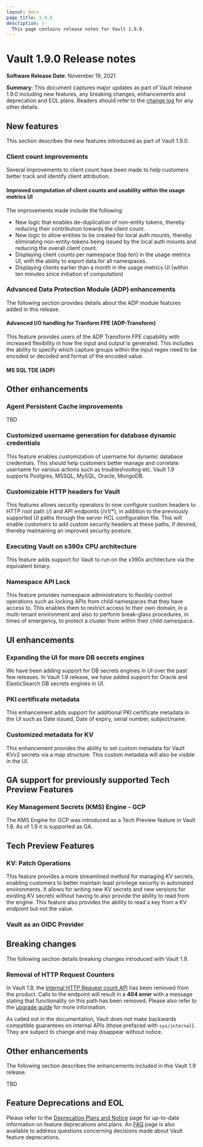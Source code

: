 ```yaml
---
layout: docs
page_title: 1.9.0
description: |-
  This page contains release notes for Vault 1.9.0.
---
```


# Vault 1.9.0 Release notes

**Software Release Date**: November 19, 2021

**Summary**: This document captures major updates as part of Vault release 1.9.0 including new features, any breaking changes, enhancements and deprecation and EOL plans.  Readers should refer to the [change log]() for any other details.

## New features

This section describes the new features introduced as part of Vault 1.9.0.

### Client count improvements

Several improvements to client count have been made to help customers better track and identify client attribution.

#### Improved computation of client counts and usability within the usage metrics UI

The improvements made include the following:
* New logic that enables de-duplication of non-entity tokens, thereby reducing their contribution towards the client count.
* New logic to allow entities to be created for local auth mounts, thereby eliminating  non-entity-tokens being  issued by the local auth mounts and reducing the overall client count.
* Displaying client counts per namespace (top ten) in the usage metrics UI, with the ability to export data for all namespaces.
* Displaying clients earlier than a month in the usage metrics UI (within ten minutes since initiation of computation)

### Advanced Data Protection Module (ADP) enhancements

The following section provides details about the ADP module features added in this release.

#### Advanced I/O handling for Tranform FPE (ADP-Transform)

This feature provides users of the ADP Transform FPE capability with increased flexibility in how the input and output is generated. This includes the ability to specify which capture groups within the input regex need to be encoded or decoded and format of the encoded value.

#### MS SQL TDE (ADP)

## Other enhancements

### Agent Persistent Cache improvements

TBD

### Customized username generation for database dynamic credentials

This feature enables customization of username for dynamic database credentials. This should help customers better manage and correlate username for various actions such as troubleshooting etc. Vault 1.9 supports Postgres, MSSQL, MySQL, Oracle, MongoDB.

### Customizable HTTP headers for Vault

This features allows security operators to now configure custom headers to HTTP root path (/) and API endpoints (/v1/*), in addition to the previously supported UI paths through the server HCL configuration file.  This will enable customers to add custom security headers at these paths, if desired, thereby maintaining an improved security posture.

### Executing Vault on s390x CPU architecture

This feature adds support for Vault to run on the x390x architecture via the equivalent binary.


### Namespace API Lock

This feature provides namespace administrators to flexibly control operations such as locking APIs from child namespaces that they have access to. This enables them to restrict access to their own domain, in a multi-tenant environment and also to perform break-glass procedures, in times of emergency, to protect a cluster from within their child namespace.

## UI enhancements

### Expanding the UI for more DB secrets engines

We have been adding support for DB secrets engines in UI over the past few releases. In Vault 1.9 release, we have added support for Oracle and ElasticSearch DB secrets engines in UI.

### PKI certificate metadata

This enhancement adds support for additional PKI certificate metadata in the UI such as Date issued, Date of expiry, serial number, subject/name.

### Customized metadata for KV

This enhancement provides the ability to set custom metadata for Vault KVv2 secrets via a map structure. This custom metadata will also be visible in the UI.

## GA support for previously supported Tech Preview Features

### Key Management Secrets (KMS) Engine - GCP

The KMS Engine for GCP was introduced as a Tech Preview feature in Vault 1.8. As of 1.9 it is supported as GA.

## Tech Preview Features

### KV: Patch Operations

This feature provides a more streamlined method for managing KV secrets, enabling customers to better maintain least privilege security in automated environments. It allows for writing new KV secrets and new versions for existing KV secrets without having to also provide the ability to read from the engine. This feature also provides the ability to read a key from a KV endpoint but not the value.

### Vault as an OIDC Provider

## Breaking changes

The following section details breaking changes introduced with Vault 1.9.

### Removal of HTTP Request Counters

In Vault 1.9, the [internal HTTP Request count API](https://www.vaultproject.io/api-docs/system/internal-counters#http-requests) has been removed from the product. Calls to the endpoint will result in a **404 error** with a message stating that functionality on this path has been removed.
Please also refer to the [upgrade guide](/docs/upgrading/upgrade-to-1.9.0) for more information.

As called out in the documentation, Vault does not make backwards compatible guarantees on internal APIs (those prefaced with `sys/internal`). They are subject to change and may disappear without notice.

## Other enhancements

The following section describes the enhancements included in this Vault 1.9 release.

TBD

## Feature Deprecations and EOL

Please refer to the [Deprecation Plans and Notice](/docs/deprecation) page for up-to-date information on feature deprecations and plans. An [FAQ](/docs/deprecation/faq) page is also available to address questions concerning decisions made about Vault feature deprecations.

